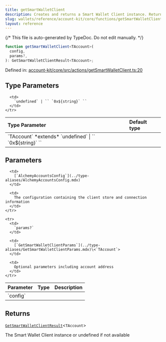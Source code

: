 ```yaml
---
title: getSmartWalletClient
description: Creates and returns a Smart Wallet Client instance. Returns undefined if running in a server environment or if no signer is connected. Caches clients by chain ID & address for performance optimization.
slug: wallets/reference/account-kit/core/functions/getSmartWalletClient
layout: reference
---
```


{/* This file is auto-generated by TypeDoc. Do not edit manually. */}

```ts
function getSmartWalletClient<TAccount>(
  config,
  params?,
): GetSmartWalletClientResult<TAccount>;
```

Defined in: [account-kit/core/src/actions/getSmartWalletClient.ts:20](https://github.com/alchemyplatform/aa-sdk/blob/17aad1f572375d42a06c7e3238078a88a435d459/account-kit/core/src/actions/getSmartWalletClient.ts#L20)

## Type Parameters

<table>
  <thead>
    <tr>
      <th align="left">Type Parameter</th>
      <th align="left">Default type</th>
    </tr>
  </thead>

  <tbody>
    <tr>
      <td>
        `TAccount` *extends* `undefined` | `` `0x${string}` ``
      </td>

      <td>
        `undefined` | `` `0x${string}` ``
      </td>
    </tr>

  </tbody>
</table>

## Parameters

<table>
  <thead>
    <tr>
      <th align="left">Parameter</th>
      <th align="left">Type</th>
      <th align="left">Description</th>
    </tr>
  </thead>

  <tbody>
    <tr>
      <td>
        `config`
      </td>

      <td>
        [`AlchemyAccountsConfig`](../type-aliases/AlchemyAccountsConfig.mdx)
      </td>

      <td>
        The configuration containing the client store and connection information
      </td>
    </tr>

    <tr>
      <td>
        `params?`
      </td>

      <td>
        [`GetSmartWalletClientParams`](../type-aliases/GetSmartWalletClientParams.mdx)\<`TAccount`>
      </td>

      <td>
        Optional parameters including account address
      </td>
    </tr>

  </tbody>
</table>

## Returns

[`GetSmartWalletClientResult`](../type-aliases/GetSmartWalletClientResult.mdx)\<`TAccount`>

The Smart Wallet Client instance or undefined if not available
